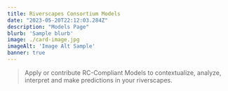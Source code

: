 ```yaml
---
title: Riverscapes Consortium Models
date: "2023-05-20T22:12:03.284Z"
description: "Models Page"
blurb: 'Sample blurb'
image: ./card-image.jpg
imageAlt: 'Image Alt Sample'
banner: true
---
```


> Apply or contribute RC-Compliant Models to contextualize, analyze, interpret and make predictions in your riverscapes.

